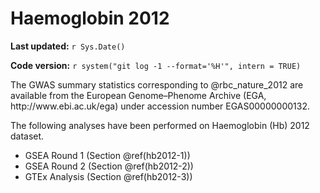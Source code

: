 # Haemoglobin 2012

**Last updated:** `r Sys.Date()`

**Code version:** `r system("git log -1 --format='%H'", intern = TRUE)`

The GWAS summary statistics corresponding to @rbc_nature_2012 are available from the European Genome–Phenome Archive (EGA, http://www.ebi.ac.uk/ega) under accession number EGAS00000000132.

The following analyses have been performed on Haemoglobin (Hb) 2012 dataset.

- GSEA Round 1 (Section \@ref(hb2012-1))
- GSEA Round 2 (Section \@ref(hb2012-2))
- GTEx Analysis (Section \@ref(hb2012-3))

